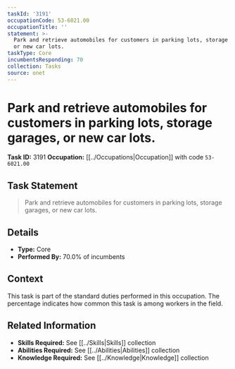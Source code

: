 ```yaml
---
taskId: '3191'
occupationCode: 53-6021.00
occupationTitle: ''
statement: >-
  Park and retrieve automobiles for customers in parking lots, storage garages,
  or new car lots.
taskType: Core
incumbentsResponding: 70
collection: Tasks
source: onet
---
```

# Park and retrieve automobiles for customers in parking lots, storage garages, or new car lots.

**Task ID:** 3191
**Occupation:** [[../Occupations|Occupation]] with code `53-6021.00`

## Task Statement

> Park and retrieve automobiles for customers in parking lots, storage garages, or new car lots.

## Details

- **Type:** Core
- **Performed By:** 70.0% of incumbents

## Context

This task is part of the standard duties performed in this occupation. The percentage indicates how common this task is among workers in the field.

## Related Information

- **Skills Required:** See [[../Skills|Skills]] collection
- **Abilities Required:** See [[../Abilities|Abilities]] collection
- **Knowledge Required:** See [[../Knowledge|Knowledge]] collection
